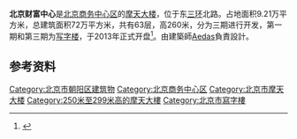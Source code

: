 {{Infobox building
|name               = 北京财富中心
|image              = Fortune Financial Center, Beijing.jpg
|caption            = 北京财富中心三期
|location           = [[中国|中国]][[北京|北京]]
|latd  = 39| latm = 54| lats = 59.2| latNS = N
|longd = 116| longm = 27| longs = 7.2| longEW = E
|iso_region         = CN
|coordinates_display= title
|status             = 建造中
|est_completion     = 2013年
|floor_count        = 63层
|antenna_spire      = 260米
}}
'''北京财富中心'''是[[北京商务中心区|北京商务中心区]]的[[摩天大楼|摩天大楼]]，位于东[[北京三环路|三环]]北路。占地面积9.21万平方米，总建筑面积72万平方米，共有63层，高260米，分为三期进行开发，第一期和第三期为[[写字楼|写字楼]]，于2013年正式开盘<ref>{{Cite web |url=http://sydc.soufun.com/2011-09-13/5868712.htm|title=北京财富中心三期2013年开盘 盘点周边热点写字楼|accessdate=2011-09-13|archive-date=2013-12-27|archive-url=https://web.archive.org/web/20131227174456/http://sydc.soufun.com/2011-09-13/5868712.htm|dead-url=no}}</ref>。由建築師[[Aedas|Aedas]]負責設計。

==参考资料==
{{reflist}}

[[Category:北京市朝阳区建筑物|Category:北京市朝阳区建筑物]]
[[Category:北京商务中心区|Category:北京商务中心区]]
[[Category:北京市摩天大楼|Category:北京市摩天大楼]]
[[Category:250米至299米高的摩天大樓|Category:250米至299米高的摩天大樓]]
[[Category:北京市寫字樓|Category:北京市寫字樓]]